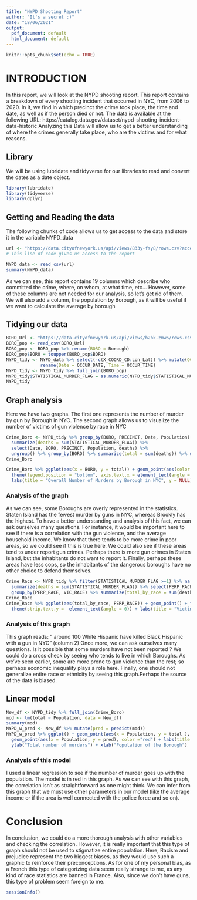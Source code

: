 ---
title: "NYPD Shooting Report"
author: "It's a secret :)"
date: "18/06/2021"
output:
  pdf_document: default
  html_document: default
---

```{r setup, include=FALSE}
knitr::opts_chunk$set(echo = TRUE)
```

# __INTRODUCTION__

In this report, we will look at the NYPD shooting report. This report contains a breakdown of every shooting incident that occurred in NYC, from 2006 to 2020. In it, we find in which precinct the crime took place, the time and date, as well as if the person died or not.
The data is available at the following URL: https://catalog.data.gov/dataset/nypd-shooting-incident-data-historic
Analyzing this Data will allow us to get a better understanding of where the crimes generally take place, who are the victims and for what reasons.


## Library
We will be using lubridate and tidyverse for our libraries to read and convert the dates as a date object.
```{r library, include = FALSE}
library(lubridate)
library(tidyverse)
library(dplyr)
```


## Getting and Reading the data

The following chunks of code allows us to get access to the data and store it in the variable NYPD_data
```{r get_NYPD_data,message=FALSE}
url <- "https://data.cityofnewyork.us/api/views/833y-fsy8/rows.csv?accessType=DOWNLOAD "
# This line of code gives us access to the report
```

```{r read_NYPD, message=FALSE}
NYPD_data <- read_csv(url)
summary(NYPD_data)
```
As we can see, this report contains 19 columns which describe who committed the crime, where, on whom, at what time, etc...
However, some of these columns are not needed for our analysis, so let's get rid of them.
We will also add a column, the population by Borough, as it will be useful if we want to calculate the average by borough

## Tidying our data
```{r tidy_data, message=FALSE}
BORO_Url <- "https://data.cityofnewyork.us/api/views/h2bk-zmw6/rows.csv?accessType=DOWNLOAD"
BORO_pop <- read_csv(BORO_Url)
BORO_pop <- BORO_pop %>% rename(BORO = Borough)
BORO_pop$BORO = toupper(BORO_pop$BORO)
NYPD_tidy <- NYPD_data %>% select(-c(X_COORD_CD:Lon_Lat)) %>% mutate(OCCUR_DATE = mdy(OCCUR_DATE)) %>% 
             rename(Date = OCCUR_DATE, Time = OCCUR_TIME) 
NYPD_tidy <- NYPD_tidy %>% full_join(BORO_pop) 
NYPD_tidy$STATISTICAL_MURDER_FLAG = as.numeric(NYPD_tidy$STATISTICAL_MURDER_FLAG )
NYPD_tidy

```
## Graph analysis

Here we have two graphs. The first one represents the number of murder by gun by Borough in NYC.
The second graph allows us to visualize the number of victims of gun violence by race in NYC

```{r Murder_by_Boro_Vizu, message=FALSE}

Crime_Boro <- NYPD_tidy %>% group_by(BORO, PRECINCT, Date, Population) %>% 
  summarize(deaths = sum(STATISTICAL_MURDER_FLAG)) %>% 
  select(Date, BORO, PRECINCT, Population, deaths) %>% 
  ungroup() %>% group_by(BORO) %>% summarize(total = sum(deaths)) %>% ungroup()
Crime_Boro

Crime_Boro %>% ggplot(aes(x = BORO, y = total)) + geom_point(aes(color = "total")) +
  theme(legend.position = "bottom", axis.text.x = element_text(angle = 90)) +
  labs(title = "Overall Number of Murders by Borough in NYC", y = NULL)
```

### Analysis of the graph

As we can see, some Boroughs are overly represented in the statistics. Staten Island has the fewest murder by guns in NYC, whereas Brookly has the highest. 
To have a better understanding and analysis of this fact, we can ask ourselves many questions. For instance, it would be important here to see if there is a correlation with the gun violence, and the average household income. We know that there tends to be more crime in poor areas, so we could see if this is true here.
We could also see if these areas tend to under report gun crimes. Perhaps there is more gun crimes in Staten Island, but the inhabitants do not want to report it.
Finally, perhaps these areas have less cops, so the inhabitants of the dangerous boroughs have no other choice to defend themselves.

```{r Murder_by_race, message=FALSE}

Crime_Race <- NYPD_tidy %>% filter(STATISTICAL_MURDER_FLAG >=1) %>% na.omit(PERP_RACE)%>% group_by(PERP_RACE, VIC_RACE, Date) %>%
  summarize(deaths = sum(STATISTICAL_MURDER_FLAG)) %>% select(PERP_RACE, VIC_RACE, Date, deaths) %>% ungroup() %>%
  group_by(PERP_RACE, VIC_RACE) %>% summarize(total_by_race = sum(deaths))
Crime_Race
Crime_Race %>% ggplot(aes(total_by_race, PERP_RACE)) + geom_point() + facet_grid(rows = vars(Crime_Race$VIC_RACE)) +
  theme(strip.text.y =  element_text(angle = 0)) + labs(title = "Victims of gun violence by race in NYC")

```

### Analysis of this graph

This graph reads: " around 100 White Hispanic have killed Black Hispanic with a gun in NYC" (column 2)
Once more, we can ask ourselves many questions. 
Is it possible that some murders have not been reported ? 
We could do a cross check by seeing who tends to live in which Boroughs. As we've seen earlier, some are more prone to gun violence than the rest; so perhaps economic inequality plays a role here.
Finally, one should not generalize entire race or ethnicity by seeing this graph.Perhaps the source of the data is biased.

## Linear model
```{r linear_model}
New_df <- NYPD_tidy %>% full_join(Crime_Boro)
mod <- lm(total ~ Population, data = New_df)
summary(mod)
NYPD_w_pred <- New_df %>% mutate(pred = predict(mod))
NYPD_w_pred %>% ggplot() + geom_point(aes(x = Population, y = total ), color = "blue")+
  geom_point(aes(x = Population, y = pred), color ="red") + labs(title = "Number of murder depending on population") + 
  ylab("Total number of murders") + xlab("Population of the Borough") 
```

### Analysis of this model

I used a linear regression to see if the number of murder goes up with the population. The model is in red in this graph.
As we can see with this graph, the correlation isn't as straightforward as one might think. We can infer from this graph that we must use other parameters in our model (like the average income or if the area is well connected with the police force and so on).


# Conclusion
In conclusion, we could do a more thorough analysis with other variables and checking the correlation. 
However, it is really important that this type of graph should not be used to stigmatize entire population. 
Here, Racism and prejudice represent the two biggest biases, as they would use such a graphic to reinforce their preconceptions. 
As for one of my personal bias, as a French this type of categorizing data seem really strange to me, as any kind of race statistics are banned in France.
Also, since we don't have guns, this type of problem seem foreign to me.
```{r session_info}
sessionInfo()
```

